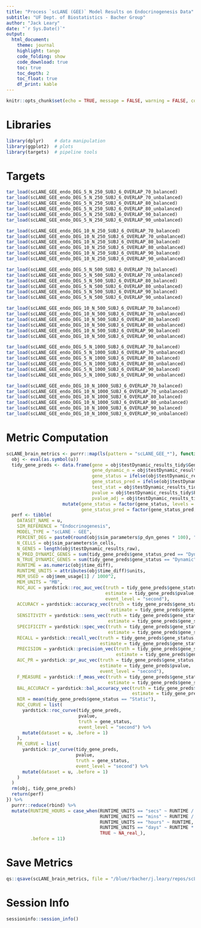 ```yaml
---
title: "Process `scLANE (GEE)` Model Results on Endocrinogenesis Data"
subtitle: "UF Dept. of Biostatistics - Bacher Group"
author: "Jack Leary" 
date: "`r Sys.Date()`"
output:
  html_document:
    theme: journal
    highlight: tango
    code_folding: show
    code_download: true 
    toc: true 
    toc_depth: 2
    toc_float: true
    df_print: kable
---
```


```r
knitr::opts_chunk$set(echo = TRUE, message = FALSE, warning = FALSE, comment = NA)
```

# Libraries

```r
library(dplyr)    # data manipulation 
library(ggplot2)  # plots
library(targets)  # pipeline tools
```

# Targets

```r
tar_load(scLANE_GEE_endo_DEG_5_N_250_SUBJ_6_OVERLAP_70_balanced)
tar_load(scLANE_GEE_endo_DEG_5_N_250_SUBJ_6_OVERLAP_70_unbalanced)
tar_load(scLANE_GEE_endo_DEG_5_N_250_SUBJ_6_OVERLAP_80_balanced)
tar_load(scLANE_GEE_endo_DEG_5_N_250_SUBJ_6_OVERLAP_80_unbalanced)
tar_load(scLANE_GEE_endo_DEG_5_N_250_SUBJ_6_OVERLAP_90_balanced)
tar_load(scLANE_GEE_endo_DEG_5_N_250_SUBJ_6_OVERLAP_90_unbalanced)

tar_load(scLANE_GEE_endo_DEG_10_N_250_SUBJ_6_OVERLAP_70_balanced)
tar_load(scLANE_GEE_endo_DEG_10_N_250_SUBJ_6_OVERLAP_70_unbalanced)
tar_load(scLANE_GEE_endo_DEG_10_N_250_SUBJ_6_OVERLAP_80_balanced)
tar_load(scLANE_GEE_endo_DEG_10_N_250_SUBJ_6_OVERLAP_80_unbalanced)
tar_load(scLANE_GEE_endo_DEG_10_N_250_SUBJ_6_OVERLAP_90_balanced)
tar_load(scLANE_GEE_endo_DEG_10_N_250_SUBJ_6_OVERLAP_90_unbalanced)

tar_load(scLANE_GEE_endo_DEG_5_N_500_SUBJ_6_OVERLAP_70_balanced)
tar_load(scLANE_GEE_endo_DEG_5_N_500_SUBJ_6_OVERLAP_70_unbalanced)
tar_load(scLANE_GEE_endo_DEG_5_N_500_SUBJ_6_OVERLAP_80_balanced)
tar_load(scLANE_GEE_endo_DEG_5_N_500_SUBJ_6_OVERLAP_80_unbalanced)
tar_load(scLANE_GEE_endo_DEG_5_N_500_SUBJ_6_OVERLAP_90_balanced)
tar_load(scLANE_GEE_endo_DEG_5_N_500_SUBJ_6_OVERLAP_90_unbalanced)

tar_load(scLANE_GEE_endo_DEG_10_N_500_SUBJ_6_OVERLAP_70_balanced)
tar_load(scLANE_GEE_endo_DEG_10_N_500_SUBJ_6_OVERLAP_70_unbalanced)
tar_load(scLANE_GEE_endo_DEG_10_N_500_SUBJ_6_OVERLAP_80_balanced)
tar_load(scLANE_GEE_endo_DEG_10_N_500_SUBJ_6_OVERLAP_80_unbalanced)
tar_load(scLANE_GEE_endo_DEG_10_N_500_SUBJ_6_OVERLAP_90_balanced)
tar_load(scLANE_GEE_endo_DEG_10_N_500_SUBJ_6_OVERLAP_90_unbalanced)

tar_load(scLANE_GEE_endo_DEG_5_N_1000_SUBJ_6_OVERLAP_70_balanced)
tar_load(scLANE_GEE_endo_DEG_5_N_1000_SUBJ_6_OVERLAP_70_unbalanced)
tar_load(scLANE_GEE_endo_DEG_5_N_1000_SUBJ_6_OVERLAP_80_balanced)
tar_load(scLANE_GEE_endo_DEG_5_N_1000_SUBJ_6_OVERLAP_80_unbalanced)
tar_load(scLANE_GEE_endo_DEG_5_N_1000_SUBJ_6_OVERLAP_90_balanced)
tar_load(scLANE_GEE_endo_DEG_5_N_1000_SUBJ_6_OVERLAP_90_unbalanced)

tar_load(scLANE_GEE_endo_DEG_10_N_1000_SUBJ_6_OVERLAP_70_balanced)
tar_load(scLANE_GEE_endo_DEG_10_N_1000_SUBJ_6_OVERLAP_70_unbalanced)
tar_load(scLANE_GEE_endo_DEG_10_N_1000_SUBJ_6_OVERLAP_80_balanced)
tar_load(scLANE_GEE_endo_DEG_10_N_1000_SUBJ_6_OVERLAP_80_unbalanced)
tar_load(scLANE_GEE_endo_DEG_10_N_1000_SUBJ_6_OVERLAP_90_balanced)
tar_load(scLANE_GEE_endo_DEG_10_N_1000_SUBJ_6_OVERLAP_90_unbalanced)
```

# Metric Computation

```r
scLANE_brain_metrics <- purrr::map(ls(pattern = "scLANE_GEE_*"), function(u) {
  obj <- eval(as.symbol(u))
  tidy_gene_preds <- data.frame(gene = obj$testDynamic_results_tidy$Gene, 
                                gene_dynamic_n = obj$testDynamic_results_tidy$geneDynamic_n, 
                                gene_status = ifelse(obj$testDynamic_results_tidy$geneDynamic_n > 0, "Dynamic", "Static"),
                                gene_status_pred = ifelse(obj$testDynamic_results_tidy$Gene_Dynamic_Overall == 1, "Dynamic", "Static"), 
                                test_stat = obj$testDynamic_results_tidy$Test_Stat, 
                                pvalue = obj$testDynamic_results_tidy$P_Val, 
                                pvalue_adj = obj$testDynamic_results_tidy$P_Val_Adj) %>% 
                     mutate(gene_status = factor(gene_status, levels = c("Dynamic", "Static")), 
                            gene_status_pred = factor(gene_status_pred, levels = c("Dynamic", "Static")))
  perf <- tibble(
    DATASET_NAME = u, 
    SIM_REFERENCE = "Endocrinogenesis", 
    MODEL_TYPE = "scLANE - GEE", 
    PERCENT_DEG = paste0(round(obj$sim_parameters$p_dyn_genes * 100), "%"), 
    N_CELLS = obj$sim_parameters$n_cells, 
    N_GENES = length(obj$testDynamic_results_raw), 
    N_PRED_DYNAMIC_GENES = sum(tidy_gene_preds$gene_status_pred == "Dynamic"), 
    N_TRUE_DYNAMIC_GENES = sum(tidy_gene_preds$gene_status == "Dynamic"), 
    RUNTIME = as.numeric(obj$time_diff), 
    RUNTIME_UNITS = attributes(obj$time_diff)$units, 
    MEM_USED = obj$mem_usage[1] / 1000^2,
    MEM_UNITS = "MB", 
    ROC_AUC = yardstick::roc_auc_vec(truth = tidy_gene_preds$gene_status, 
                                     estimate = tidy_gene_preds$pvalue, 
                                     event_level = "second"), 
    ACCURACY = yardstick::accuracy_vec(truth = tidy_gene_preds$gene_status, 
                                       estimate = tidy_gene_preds$gene_status_pred), 
    SENSITIVITY = yardstick::sens_vec(truth = tidy_gene_preds$gene_status, 
                                      estimate = tidy_gene_preds$gene_status_pred), 
    SPECIFICITY = yardstick::spec_vec(truth = tidy_gene_preds$gene_status, 
                                      estimate = tidy_gene_preds$gene_status_pred),
    RECALL = yardstick::recall_vec(truth = tidy_gene_preds$gene_status, 
                                   estimate = tidy_gene_preds$gene_status_pred),
    PRECISION = yardstick::precision_vec(truth = tidy_gene_preds$gene_status, 
                                         estimate = tidy_gene_preds$gene_status_pred), 
    AUC_PR = yardstick::pr_auc_vec(truth = tidy_gene_preds$gene_status, 
                                   estimate = tidy_gene_preds$pvalue, 
                                   event_level = "second"), 
    F_MEASURE = yardstick::f_meas_vec(truth = tidy_gene_preds$gene_status, 
                                      estimate = tidy_gene_preds$gene_status_pred), 
    BAL_ACCURACY = yardstick::bal_accuracy_vec(truth = tidy_gene_preds$gene_status, 
                                               estimate = tidy_gene_preds$gene_status_pred), 
    NIR = mean(tidy_gene_preds$gene_status == "Static"), 
    ROC_CURVE = list(
      yardstick::roc_curve(tidy_gene_preds, 
                           pvalue, 
                           truth = gene_status,
                           event_level = "second") %>% 
      mutate(dataset = u, .before = 1)
    ), 
    PR_CURVE = list(
      yardstick::pr_curve(tidy_gene_preds, 
                          pvalue, 
                          truth = gene_status,
                          event_level = "second") %>% 
      mutate(dataset = u, .before = 1)
    )
  )
  rm(obj, tidy_gene_preds)
  return(perf)
}) %>% 
  purrr::reduce(rbind) %>% 
  mutate(RUNTIME_HOURS = case_when(RUNTIME_UNITS == "secs" ~ RUNTIME / 60^2, 
                                   RUNTIME_UNITS == "mins" ~ RUNTIME / 60, 
                                   RUNTIME_UNITS == "hours" ~ RUNTIME, 
                                   RUNTIME_UNITS == "days" ~ RUNTIME * 24, 
                                   TRUE ~ NA_real_), 
         .before = 11)
```

# Save Metrics

```r
qs::qsave(scLANE_brain_metrics, file = "/blue/rbacher/j.leary/repos/scLANE-Simulations/Data/Metrics_scLANE_GEE_Multi_Subject_Endocrinogenesis")
```

# Session Info

```r
sessioninfo::session_info()
```
